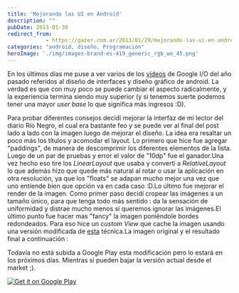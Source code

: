 ```yaml
---
title: 'Mejorando las UI en Android'
description: ""
pubDate: 2013-01-30
redirect_from: 
            - https://gazer.com.ar/2013/01/29/mejorando-las-ui-en-android/
categories: "android, diseño, Programación"
heroImage: './img/images-brand-es-419_generic_rgb_wo_45.png'
---
```

En los últimos días me puse a ver varios de los [videos](http://developer.android.com/design/videos/index.html) de Google I/O del año pasado referidos al diseño de interfaces y diseño gráfico de android. La verdad es que con muy poco se puede cambiar el aspecto radicalmente, y la experiencia termina siendo muy superior (y si tenemos suerte podemos tener una mayor _user base_ lo que significa más ingresos :D).

Para probar diferentes consejos decidí mejorar la interfaz de mi lector del diario Río Negro, el cual era bastante feo y se puede ver al final del post lado a lado con la imagen luego de mejorar el diseño. La idea era resaltar un poco más los títulos y acomodar el layout. Lo primero que hice fue agregar "paddings", de manera de descomprimir los diferentes elementos de la lista. Luego de un par de pruebas y error el valor de "10dp" fue el ganador.Una vez hecho eso tire los _LinearLayout_ que usaba y converti a _RelativeLayout_ lo que además hizo que quede más natural al rotar o usar la aplicación en otra resolución, ya que los "floats" se adapan mucho mejor una vez que uno entiende bien que opción va en cada caso :D.Lo último fue mejorar el render de la imagen. Como primer paso decidí cropear las imágenes a un tamaño único, para que tenga todo más sentido : da la sensación de uniformidad y distrae mucho menos si queremos ignorar las imágenes.El último punto fue hacer mas "fancy" la imagen poniéndole bordes redondeados. Para eso hice un _custom View_ que cache la imagen usando una versión modificada de [esta](https://github.com/bopbi/RoundedImageView/blob/master/src/com/kulinr/android/roundedimageview/MainActivity.java) técnica.La imagen original y el resultado final a continuación :

Todavía no está subida a Google Play esta modificación pero lo estará en los próximos días. Mientras si pueden bajar la versión actual desde el market ;).

[![Get it on Google Play](./img/images-brand-es-419_generic_rgb_wo_45.png)](https://play.google.com/store/apps/details?id=ar.com.gazer.rnmovil)
